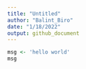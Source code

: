 ```yaml
---
title: "Untitled"
author: "Balint_Biro"
date: "1/18/2022"
output: github_document
---
```

```r
msg <- 'hello world'
msg
```

